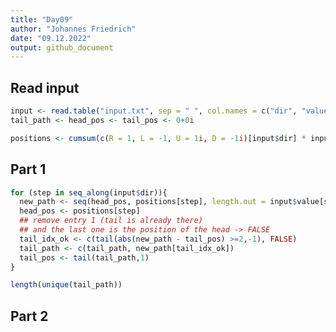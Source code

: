 ```yaml
---
title: "Day09"
author: "Johannes Friedrich"
date: "09.12.2022"
output: github_document
---
```


## Read input

```r
input <- read.table("input.txt", sep = " ", col.names = c("dir", "value"))
tail_path <- head_pos <- tail_pos <- 0+0i

positions <- cumsum(c(R = 1, L = -1, U = 1i, D = -1i)[input$dir] * input$value)
```

## Part 1

```r
for (step in seq_along(input$dir)){
  new_path <- seq(head_pos, positions[step], length.out = input$value[step]+1)
  head_pos <- positions[step]
  ## remove entry 1 (tail is already there)
  ## and the last one is the position of the head -> FALSE
  tail_idx_ok <- c(tail(abs(new_path - tail_pos) >=2,-1), FALSE)
  tail_path <- c(tail_path, new_path[tail_idx_ok])
  tail_pos <- tail(tail_path,1)
}

length(unique(tail_path))
```

## Part 2

```r

```

